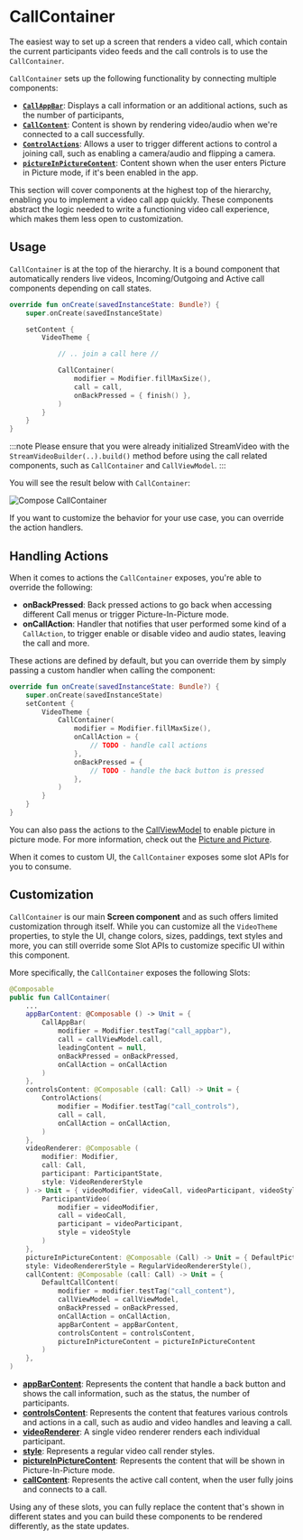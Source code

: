 # CallContainer

The easiest way to set up a screen that renders a video call, which contain the current participants video feeds and the call controls is to use the `CallContainer`.

`CallContainer` sets up the following functionality by connecting multiple components:

* [**`CallAppBar`**](05-call-app-bar.mdx): Displays a call information or an additional actions, such as the number of participants,
* [**`CallContent`**](03-call-content.mdx): Content is shown by rendering video/audio when we're connected to a call successfully.
* [**`ControlActions`**](04-call-controls.mdx): Allows a user to trigger different actions to control a joining call, such as enabling a camera/audio and flipping a camera.
* [**`pictureInPictureContent`**](../06-advanced/03-enable-picture-in-picture.mdx): Content shown when the user enters Picture in Picture mode, if it's been enabled in the app.

This section will cover components at the highest top of the hierarchy, enabling you to implement a video call app quickly.
These components abstract the logic needed to write a functioning video call experience, which makes them less open to customization.

## Usage

`CallContainer` is at the top of the hierarchy. It is a bound component that automatically renders live videos, Incoming/Outgoing and Active call components depending on call states.

```kotlin
override fun onCreate(savedInstanceState: Bundle?) {
    super.onCreate(savedInstanceState)

    setContent {
        VideoTheme {

            // .. join a call here //

            CallContainer(
                modifier = Modifier.fillMaxSize(),
                call = call,
                onBackPressed = { finish() },
            )
        }
    }
}
```

:::note
Please ensure that you were already initialized StreamVideo with the `StreamVideoBuilder(..).build()` method before using the call related components, such as `CallContainer` and `CallViewModel`.
:::

You will see the result below with `CallContainer`:

![Compose CallContainer](../../assets/compose_call_container.png)

If you want to customize the behavior for your use case, you can override the action handlers.

## Handling Actions

When it comes to actions the `CallContainer` exposes, you're able to override the following:

* **onBackPressed**: Back pressed actions to go back when accessing different Call menus or trigger Picture-In-Picture mode.
* **onCallAction**: Handler that notifies that user performed some kind of a `CallAction`, to trigger enable or disable video and audio states, leaving the call and more.

These actions are defined by default, but you can override them by simply passing a custom handler when calling the component:

```kotlin
override fun onCreate(savedInstanceState: Bundle?) {
    super.onCreate(savedInstanceState)
    setContent {
        VideoTheme {
            CallContainer(
                modifier = Modifier.fillMaxSize(),
                onCallAction = {
                    // TODO - handle call actions
                },
                onBackPressed = {
                    // TODO - handle the back button is pressed
                },
            )
        }
    }
}
```

You can also pass the actions to the [CallViewModel](../05-view-model.mdx) to enable picture in picture mode. For more information, check out the [Picture and Picture](../06-advanced/03-enable-picture-in-picture.mdx).

When it comes to custom UI, the `CallContainer` exposes some slot APIs for you to consume.

## Customization

`CallContainer` is our main **Screen component** and as such offers limited customization through itself. While you can customize all the `VideoTheme` properties, to style the UI, change colors, sizes, paddings, text styles and more, you can still override some Slot APIs to customize specific UI within this component.

More specifically, the `CallContainer` exposes the following Slots:

```kotlin
@Composable
public fun CallContainer(
    ...
    appBarContent: @Composable () -> Unit = {
        CallAppBar(
            modifier = Modifier.testTag("call_appbar"),
            call = callViewModel.call,
            leadingContent = null,
            onBackPressed = onBackPressed,
            onCallAction = onCallAction
        )
    },
    controlsContent: @Composable (call: Call) -> Unit = {
        ControlActions(
            modifier = Modifier.testTag("call_controls"),
            call = call,
            onCallAction = onCallAction,
        )
    },
    videoRenderer: @Composable (
        modifier: Modifier,
        call: Call,
        participant: ParticipantState,
        style: VideoRendererStyle
    ) -> Unit = { videoModifier, videoCall, videoParticipant, videoStyle ->
        ParticipantVideo(
            modifier = videoModifier,
            call = videoCall,
            participant = videoParticipant,
            style = videoStyle
        )
    },
    pictureInPictureContent: @Composable (Call) -> Unit = { DefaultPictureInPictureContent(it) },
    style: VideoRendererStyle = RegularVideoRendererStyle(),
    callContent: @Composable (call: Call) -> Unit = {
        DefaultCallContent(
            modifier = modifier.testTag("call_content"),
            callViewModel = callViewModel,
            onBackPressed = onBackPressed,
            onCallAction = onCallAction,
            appBarContent = appBarContent,
            controlsContent = controlsContent,
            pictureInPictureContent = pictureInPictureContent
        )
    },
)
```

- **[appBarContent](05-call-app-bar.mdx)**: Represents the content that handle a back button and shows the call information, such as the status, the number of participants.
- **[controlsContent](04-call-controls.mdx)**: Represents the content that features various controls and actions in a call, such as audio and video handles and leaving a call.
- **[videoRenderer](../02-video-renderer.mdx)**: A single video renderer renders each individual participant.
- **[style](../02-video-renderer.mdx)**: Represents a regular video call render styles.
- **[pictureInPictureContent](../06-advanced/03-enable-picture-in-picture.mdx)**: Represents the content that will be shown in Picture-In-Picture mode.
- **[callContent](03-call-content.mdx)**: Represents the active call content, when the user fully joins and connects to a call.

Using any of these slots, you can fully replace the content that's shown in different states and you can build these components to be rendered differently, as the state updates.
